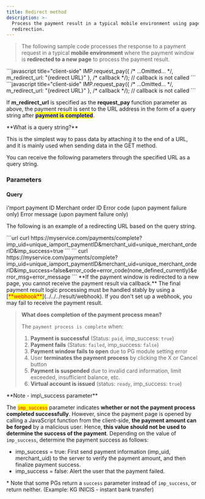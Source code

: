 ```yaml
---
title: Redirect method
description: >-
  Process the payment result in a typical mobile environment using page
  redirection.
---
```




> The following sample code processes the response to a payment request in a typical **mobile environment** where the payment window is **redirected to a new page** to process the payment result.

<ContentRef slug="/en////tips/redirect" />

<Tabs>
<Tab title="JavaScript">
```javascript title="client-side"
IMP.request_pay({
      /* ...Omitted... */,
      m_redirect_url: "{redirect URL}" 
  }, /* callback */);     // callback is not called
```

</Tab>

<Tab title="JavaScript (ES Next)">
```javascript title="client-side"
IMP.request_pay({
      /* ...Omitted... */,
      m_redirect_url: "{redirect URL}" 
}, /* callback */); // callback is not called
```

</Tab>
</Tabs>

If **m_redirect_url** is specified as the **request_pay** function parameter as above, the payment result is sent to the URL address in the form of a query string after <mark style="color:blue;">**payment is completed**</mark>.

<Hint style="info">
**What is a query string?**

This is the simplest way to pass data by attaching it to the end of a URL, and it is mainly used when sending data in the GET method.

</Hint>

<Swagger method="get" path="complete" baseUrl="https://merchant domain address/" summary="Sets the endpoint url to receive the payment result via m_redirect_url.">
<SwaggerDescription>
You can receive the following parameters through the specified URL as a query string.

</SwaggerDescription>

### Parameters

#### Query

<SwaggerParameter name="imp_uid" required="true">
i'mport payment ID

</SwaggerParameter>
<SwaggerParameter required="true" name="merchant_uid">
Merchant order ID

</SwaggerParameter>
<SwaggerParameter required="true" name="imp_success">

</SwaggerParameter>
<SwaggerParameter name="error_code" required="false">
Error code (upon payment failure only)

</SwaggerParameter>
<SwaggerParameter name="error_msg" required="false">
Error message (upon payment failure only)

</SwaggerParameter>

</Swagger>

The following is an example of a redirecting URL based on the query string.

<Tabs>
<Tab title="Payment successful/virtual account issued">
```url
curl https://myservice.com/payments/complete?imp_uid=unique_iamport_paymentID&merchant_uid=unique_merchant_orderID&imp_success=true
```

</Tab>

<Tab title="Payment failed">
```
curl https://myservice.com/payments/complete?imp_uid=unique_iamport_paymentID&merchant_uid=unique_merchant_orderID&imp_success=false&error_code=error_code(none_defined_currently)&error_msg=error_message
```

</Tab>
</Tabs>

<Hint style="danger">
**If the payment window is redirected to a new page, you cannot receive the payment result via callback.**

</Hint>

<Hint style="danger">
The final payment result logic processing must be handled stably by using a [<mark style="color:red;">**webhook**</mark>](../../../result/webhook). If you don't set up a webhook, you may fail to receive the payment result.

</Hint>

> **What does completion of the payment process mean?**
>
> The `payment process is complete` when:
>
> 1. **Payment is successful** (Status: `paid`, imp_success: `true`)
> 2. **Payment fails** (Status: `failed`, imp_success: `false`)
> 3. **Payment window fails to open** due to PG module setting error
> 4. User **terminates the payment process** by clicking the X or Cancel button
> 5. **Payment is suspended** due to invalid card information, limit exceeded, insufficient balance, etc.
> 6. **Virtual account is issued** (status: `ready`, imp_success: `true`)

<Hint style="warning">
**Note - imp\_success parameter**

The <mark style="color:red;">`imp_success`</mark> parameter indicates **whether or not the payment process completed successfully**. However, since the payment page is opened by calling a JavaScript function from the client-side, **the payment amount can be forged** by a malicious user. Hence, **this value should not be used to determine the success of the payment**. Depending on the value of `imp_success`, determine the payment success as follows:

- imp_success = true: First send payment information (imp_uid, merchant_uid) to the server to verify the payment amount, and then finalize payment success.
- imp_success = false: Alert the user that the payment failed.

\* Note that some PGs return a `success` parameter instead of `imp_success`, or return neither. (Example: KG INICIS - instant bank transfer)

</Hint>
